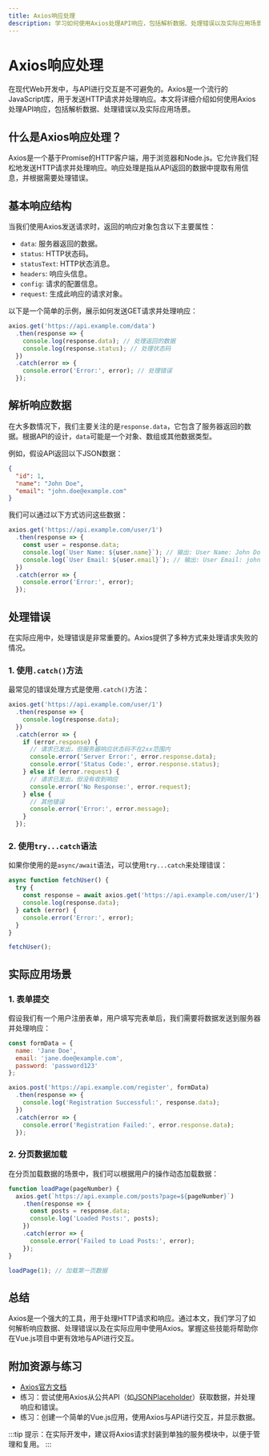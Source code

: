 ```yaml
---
title: Axios响应处理
description: 学习如何使用Axios处理API响应，包括解析数据、处理错误以及实际应用场景。
---
```


# Axios响应处理

在现代Web开发中，与API进行交互是不可避免的。Axios是一个流行的JavaScript库，用于发送HTTP请求并处理响应。本文将详细介绍如何使用Axios处理API响应，包括解析数据、处理错误以及实际应用场景。

## 什么是Axios响应处理？

Axios是一个基于Promise的HTTP客户端，用于浏览器和Node.js。它允许我们轻松地发送HTTP请求并处理响应。响应处理是指从API返回的数据中提取有用信息，并根据需要处理错误。

## 基本响应结构

当我们使用Axios发送请求时，返回的响应对象包含以下主要属性：

- `data`: 服务器返回的数据。
- `status`: HTTP状态码。
- `statusText`: HTTP状态消息。
- `headers`: 响应头信息。
- `config`: 请求的配置信息。
- `request`: 生成此响应的请求对象。

以下是一个简单的示例，展示如何发送GET请求并处理响应：

```javascript
axios.get('https://api.example.com/data')
  .then(response => {
    console.log(response.data); // 处理返回的数据
    console.log(response.status); // 处理状态码
  })
  .catch(error => {
    console.error('Error:', error); // 处理错误
  });
```

## 解析响应数据

在大多数情况下，我们主要关注的是`response.data`，它包含了服务器返回的数据。根据API的设计，`data`可能是一个对象、数组或其他数据类型。

例如，假设API返回以下JSON数据：

```json
{
  "id": 1,
  "name": "John Doe",
  "email": "john.doe@example.com"
}
```

我们可以通过以下方式访问这些数据：

```javascript
axios.get('https://api.example.com/user/1')
  .then(response => {
    const user = response.data;
    console.log(`User Name: ${user.name}`); // 输出: User Name: John Doe
    console.log(`User Email: ${user.email}`); // 输出: User Email: john.doe@example.com
  })
  .catch(error => {
    console.error('Error:', error);
  });
```

## 处理错误

在实际应用中，处理错误是非常重要的。Axios提供了多种方式来处理请求失败的情况。

### 1. 使用`.catch()`方法

最常见的错误处理方式是使用`.catch()`方法：

```javascript
axios.get('https://api.example.com/user/1')
  .then(response => {
    console.log(response.data);
  })
  .catch(error => {
    if (error.response) {
      // 请求已发出，但服务器响应状态码不在2xx范围内
      console.error('Server Error:', error.response.data);
      console.error('Status Code:', error.response.status);
    } else if (error.request) {
      // 请求已发出，但没有收到响应
      console.error('No Response:', error.request);
    } else {
      // 其他错误
      console.error('Error:', error.message);
    }
  });
```

### 2. 使用`try...catch`语法

如果你使用的是`async/await`语法，可以使用`try...catch`来处理错误：

```javascript
async function fetchUser() {
  try {
    const response = await axios.get('https://api.example.com/user/1');
    console.log(response.data);
  } catch (error) {
    console.error('Error:', error);
  }
}

fetchUser();
```

## 实际应用场景

### 1. 表单提交

假设我们有一个用户注册表单，用户填写完表单后，我们需要将数据发送到服务器并处理响应：

```javascript
const formData = {
  name: 'Jane Doe',
  email: 'jane.doe@example.com',
  password: 'password123'
};

axios.post('https://api.example.com/register', formData)
  .then(response => {
    console.log('Registration Successful:', response.data);
  })
  .catch(error => {
    console.error('Registration Failed:', error.response.data);
  });
```

### 2. 分页数据加载

在分页加载数据的场景中，我们可以根据用户的操作动态加载数据：

```javascript
function loadPage(pageNumber) {
  axios.get(`https://api.example.com/posts?page=${pageNumber}`)
    .then(response => {
      const posts = response.data;
      console.log('Loaded Posts:', posts);
    })
    .catch(error => {
      console.error('Failed to Load Posts:', error);
    });
}

loadPage(1); // 加载第一页数据
```

## 总结

Axios是一个强大的工具，用于处理HTTP请求和响应。通过本文，我们学习了如何解析响应数据、处理错误以及在实际应用中使用Axios。掌握这些技能将帮助你在Vue.js项目中更有效地与API进行交互。

## 附加资源与练习

- [Axios官方文档](https://axios-http.com/)
- 练习：尝试使用Axios从公共API（如[JSONPlaceholder](https://jsonplaceholder.typicode.com/)）获取数据，并处理响应和错误。
- 练习：创建一个简单的Vue.js应用，使用Axios与API进行交互，并显示数据。

:::tip
提示：在实际开发中，建议将Axios请求封装到单独的服务模块中，以便于管理和复用。
:::